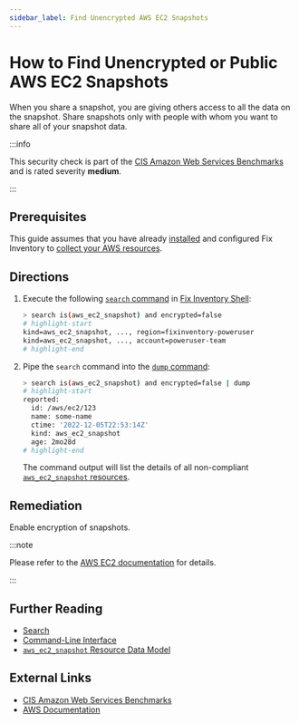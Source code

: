 ```yaml
---
sidebar_label: Find Unencrypted AWS EC2 Snapshots
---
```


# How to Find Unencrypted or Public AWS EC2 Snapshots

When you share a snapshot, you are giving others access to all the data on the snapshot. Share snapshots only with people with whom you want to share all of your snapshot data.

:::info

This security check is part of the [CIS Amazon Web Services Benchmarks](https://cisecurity.org/benchmark/amazon_web_services) and is rated severity **medium**.

:::

## Prerequisites

This guide assumes that you have already [installed](../../../getting-started/install/index.mdx) and configured Fix Inventory to [collect your AWS resources](../../../how-to-guides/data-sources/collect-aws-resource-data.mdx).

## Directions

1. Execute the following [`search` command](../../../reference/cli/search.mdx) in [Fix Inventory Shell](../../../reference/components/shell.mdx):

   ```bash
   > search is(aws_ec2_snapshot) and encrypted=false
   # highlight-start
   ​kind=aws_ec2_snapshot, ..., region=fixinventory-poweruser
   ​kind=aws_ec2_snapshot, ..., account=poweruser-team
   # highlight-end
   ```

2. Pipe the `search` command into the [`dump` command](../../../reference/cli/dump.mdx):

   ```bash
   > search is(aws_ec2_snapshot) and encrypted=false | dump
   # highlight-start
   ​reported:
   ​  id: /aws/ec2/123
   ​  name: some-name
   ​  ctime: '2022-12-05T22:53:14Z'
   ​  kind: aws_ec2_snapshot
   ​  age: 2mo28d
   # highlight-end
   ```

   The command output will list the details of all non-compliant [`aws_ec2_snapshot` resources](../../../reference/unified-data-model/aws.mdx#aws_ec2_snapshot).

## Remediation

Enable encryption of snapshots.

:::note

Please refer to the [AWS EC2 documentation](https://docs.aws.amazon.com/AWSEC2/latest/UserGuide/ebs-modifying-snapshot-permissions.html) for details.

:::

## Further Reading

- [Search](../../../reference/search/index.mdx)
- [Command-Line Interface](../../../reference/cli/index.mdx)
- [`aws_ec2_snapshot` Resource Data Model](../../../reference/unified-data-model/aws.mdx#aws_ec2_snapshot)

## External Links

- [CIS Amazon Web Services Benchmarks](https://cisecurity.org/benchmark/amazon_web_services)
- [AWS Documentation](https://docs.aws.amazon.com/AWSEC2/latest/UserGuide/ebs-modifying-snapshot-permissions.html)
